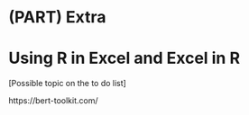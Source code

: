 ```r
```

# (PART) Extra {-} 

# Using R in Excel and Excel in R {#sec-r-excel}

[Possible topic on the to do list]

https://bert-toolkit.com/

